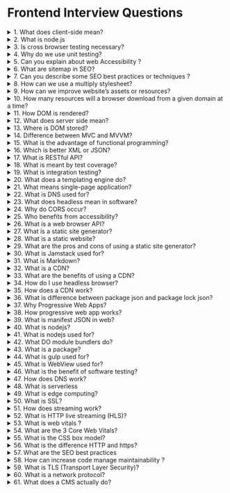 # Frontend Interview Questions

<details>
<summary>1. What does client-side mean?</summary>

In web development, 'client side' refers to everything in a web application that is displayed or takes place on the client (end user device). This includes what the user sees, such as text, images, and the rest of the UI, along with any actions that an application performs within the user's browser.

Markup languages like HTML and CSS are interpreted by the browser on the client side.

</details>

<details>
<summary>2. What is node.js</summary>

Node.js is an open-source, cross-platform, back-end JavaScript runtime environment that runs on the V8 engine and executes JavaScript code outside a web browser.

</details>

<details>
<summary>3. Is cross browser testing necessary?</summary>

Different browsers and operating systems have different ways of handling code. The smallest errors, like forgetting a semicolon or not closing a tag, may behave differently in different environments. Some browsers may render the component easily, while others may throw errors or not show anything at all. This can be pointed out with the help of cross-browser testing. Cross-browser testing is also necessary for example in javascript code we have a new feature but old browsers don't support it. this can be also figured out while testing.

</details>

<details>
<summary>4. Why do we use unit testing?</summary>

Unit test provide a way to test small units of code independently of the larger system. This is useful to check that an application is meeting its requirements, and to ensure that the code is working as expected.

**Benefits of unit testing:**

1.  It is a good way to test small units of code independently of the larger system.
2.  Increases code readability.
3.  improve deployment velocity.

**Examples of Init testing in JS:**

```javascript
const sum = (a, b) => a + b;
describe('sum', () => {
  it('should add two numbers', () => {
    expect(sum(1, 2)).toBe(3);
  });
}
```

</details>

<details>
<summary>5. Can you explain about web Accessibility ?</summary>

Accessibility is also known as the ability of access, Web accessibility Is the ability of a user to use a web page, web application, or web service with their disabilities. In Example In HTML we use an image tag to display an image also we have an alt attribute in the image tag Which is used to display the image in case of the image is not found. This can be useful for people with disabilities to understand the content of the page. using their visual impairments devices.

</details>

<details>
<summary>6. What are sitemap in SEO?</summary>

A sitemap provides information about the structure of your website. You’ll mostly use them to help crawlers and users navigate your site.

Sitemaps are available in XML (eXtensible Mark-up Language) or HTML format. XML files share important information about your website — like its internal links, backlinks, and page structure — in a language search engine crawlers understand.

These search engine crawlers (like Google’s bots) consider this data when deciding your website’s page authority and ranking on their SERPs.

</details>

<details>
<summary>7. Can you describe some SEO best practices or techniques ?</summary>

- **Meta Descriptions**: A meta description is a brief summary of a page in the SERP (search engine results page) displayed below the title tag.

- **Optimize Images**: Image are considered as important for the search engine to index. When an image is optimized, it is reduced in size of the page load time and image alt text is also most important for the search engine to index.

- **Internal Linking Structure**: Internal links are important because they establish an information hierarchy for your website and also help Google get a deeper understanding of the content on your page

</details>

<details>
<summary>8. How can we use a multiply stylesheet?</summary>

Handling multiple stylesheets is a common problem in web development. The solution is to use a single stylesheet that contains all of the rules for the different stylesheets. This can be done by combining all of the stylesheets into one stylesheet using a bundler like [Bower](http://bower.io/). or [Gulp](http://gulpjs.com/). Also, we can use the `@import` directive to import the stylesheets.

```css
@import "reset";
@import "base";
@import "layout";
@import "typography";
```

</details>

<details>
<summary>9. How can we improve website’s assets or resources?</summary>

their are various ways to optimize the website assets.

1. Use CDN(Content Delivery Network)
2. Host website on Edge server.
3. Minimize the number of JavaScript and CSS files
4. Optimize the size of images.
5. Use website caching.
6. Reduce redirects.
7. Use prefetching techniques

</details>

<details>
<summary>10. How many resources will a browser download from a given domain at a time?</summary>

It depends on the browser and how it is setup - firefox has controls for how many download threads to use, for example.
The different browsers (and versions) have different defaults as well.

IE7 allowed only two concurrent connections per host. But most browsers today allow more than that. IE8 allows 6 concurrent connections, Chrome allows 6, and Firefox allows 8.

</details>

<details>
<summary>11. How DOM is rendered?</summary>

When a web page is loaded, the browser first reads the HTML text and constructs DOM Tree from it. Then it processes the CSS whether that is inline, embedded, or external CSS and constructs the CSSOM Tree from it. After these trees are constructed, then it constructs the Render-Tree from it. A Render-Tree is a tree of Render-Nodes that represents the final output of the page.

</details>

<details>
<summary>12. What does server side mean?</summary>

`server side` means everything that happens on the server, instead of on the client. In the past, nearly all business logic ran on the server side, and this included rendering dynamic webpages, interacting with databases, identity authentication, and push notifications.

</details>

<details>
<summary>13. Where is DOM stored?</summary>

DOM (Document Object Model) is a Tree representation of the page, starting from the `<html>` tag, going down into every child, which are called nodes. It's kept in the browser memory, and directly linked to what you see in a page.

</details>

<details>
<summary>14. Difference between MVC and MVVM?</summary>

Difference between MVC and MVVM

| MVC                                                 | MVVM                                                 |
| --------------------------------------------------- | ---------------------------------------------------- |
| ViewModel encapsulates presentation login and state | The controller is responsible for the business logic |
| ViewModel is optional Pattern                       | Controller is a must                                 |
| User hits the view first                            | User hits the controller first                       |

</details>

<details>
<summary>15. What is the advantage of functional programming?</summary>

Functional programming (FP) is a type of paradigm or pattern in computer science. Everything is done with the help of functions in FP and the basic building blocks are functions only.

- It reduces complex problems into simple pieces.
- It helps us to debug the code quickly.
- It helps us to solve problems by breaking down the problem into smaller and smaller pieces effectively in simpler way.
- It improves modularity and reusability of the code.
- Some programming languages support nested functions which improve maintainability of the code.

**Example:**

```javascript
function add(a, b) {
	return a + b
}

function multiply(a, b) {
	return a * b
}

function subtract(a, b) {
	return a - b
}
```

</details>

<details>
<summary>16. Which is better XML or JSON?</summary>

_JSON is best for simple applications,_ developed to satisfy simple requirements surrounding data interchange. XML is best for applications with complex requirements surrounding data interchange, such as in enterprise.

Differences between JSON and XML:
| JSON | XML |
| ---- | ---- |
| JSON doesn't use end tags | XML uses end tags |
| JSON can use arrays syntax | Normally XML can't have arrays syntax |
| JSON parse is easier | XML parse is much more difficult |

**Example of JSON:**

```javascript
{
    "name": "John",
    "age": 30,
    "cars": [
        "Ford",
        "BMW",
        "Fiat"
    ]
}
```

**Example of XML:**

```xml
<person>
    <name>John</name>
    <age>30</age>
    <cars>
        <car>Ford</car>
        <car>BMW</car>
        <car>Fiat</car>
    </cars>
</person>
```

</details>

<details>
<summary>17. What is RESTful API?</summary>

A REST API is an application programming interface (API) that provides the ability to read and write data from a server that conforms to the constraints of REST architectural style and allows the client to interact with the server in a uniform way.

</details>

<details>
<summary>18. What is meant by test coverage?</summary>

Test coverage is defined as a technique which determines whether our test cases are actually covering the application code and how much code is exercised when we run those test cases. If there are 10 requirements and 100 tests created and if 90 tests are executed then test coverage is 90%

</details>

<details>
<summary>19. What is integration testing?</summary>

A testing team interacts with an app and its units via the user interface – by clicking on buttons and links, scrolling, swiping, etc. They don't need to know how code works or consider the backend part of the components. They can focus on the user interface and the interaction with the app to test the app and its functionality.

</details>

<details>
<summary>20. What does a templating engine do?</summary>

A template engine enables you to use static template files in your application. At runtime, the template engine replaces variables in a template file with actual values, and transforms the template into an HTML file sent to the client. This approach makes it easier to design an HTML page.

Most popular template engines are:

- [Mustache](https://mustache.github.io/)
- [Handlebars](https://handlebarsjs.com/)
- [Twig](https://twig.sensiolabs.org/)
- [Nunjucks](https://nunjucks.org/)
- [Jinja](https://jinja.pocoo.org/)
- [EJS](https://www.embeddedjs.com/)
- [Dust](https://dustjs.com/)
- [Liquid](https://www.liquidengine.com/)
- [JSP](https://www.jsp.org/)
- [pug](https://pugjs.org/)

</details>

<details>
<summary>21. What means single-page application?</summary>

A single-page application is an app that doesn't need to reload the page during its use and works within a browser. Think of the apps you use daily: Facebook, Maps, Gmail, Twitter, Google Drive, or even GitHub. All these are examples of a SPA

</details>

<details>
<summary>22. What is DNS used for?</summary>

DNS, or the Domain name system, translates a domain name into an IP address. for example, www.google.com is translated into an IP address of 0000.0000.0000.0001 this kind of IP address.

</details>

<details>
<summary>23. What does headless mean in software?</summary>

Headless software (e.g. "headless browser" or "headless Linux",) is software capable of working on a device without a graphical user interface. Such software receives inputs and provides output through other interfaces like network or serial port and is common on servers and embedded devices.

</details>

<details>
<summary>24. Why do CORS occur?</summary>

Browser has an same-origin policy rule that prohibits cross-origin requests. This is because the browser's security model which allows to request resources from same origin only. When a browser requests a resource from a different origin, it has to send a CORS request to the server.

</details>

<details>
<summary>25. Who benefits from accessibility?</summary>

The most obvious benefit of web accessibility is that it helps people with disabilities enjoy your website’s content, products, and services. However, the advantages of web accessibility aren’t limited to their immediate impact for people with disabilities — they also benefit Improving SEO, user experience, increasing usability, and more.

</details>

<details>
<summary>26. What is a web browser API?</summary>

Web API is provided by the browser to allow developers to interact with the browser and its features. For example, the [Geolocation API](https://developer.mozilla.org/en-US/docs/Web/API/Geolocation_API) allows you to access the user's location, and the [Canvas API](https://developer.mozilla.org/en-US/docs/Web/API/Canvas_API) allows you to draw graphics and animations.

</details>

<details>
<summary>27. What is a static site generator?</summary>

A static site generator is a tool that generates a full static HTML website based on raw data and a set of templates. Essentially, a static site generator automates the task of coding individual HTML pages and gets those pages ready to serve to users ahead of time. Because these HTML pages are pre-built, they can load very quickly in users' browsers.

</details>

<details>
<summary>28. What is a static website?</summary>

A static website is made up of one or more HTML webpages that load the same way every time. Static websites contrast with dynamic websites, which load differently based on any number of changing data inputs, such as the user's location, the time of day, or user actions. While static webpages are simple HTML files that can load quickly, dynamic webpages require the execution of JavaScript code within the browser in order to render.

</details>

<details>
<summary>29. What are the pros and cons of using a static site generator?</summary>

### **Pros**

- **Performance:** Because static site generators create webpages in advance instead of on demand (as with a CMS), webpages load slightly faster in users' browsers.

- **Customization:** Developers can create any template they want. They are not limited by the fields provided by a CMS, nor by a CMS's built-in templates.

- **Lighter backend:** Static websites are lightweight and do not require as much code to run on the server side, whereas CMS-based websites constantly query the server side for content.

### **Cons**

- **Few or no pre-built templates:** The downside of unlimited customization is that it can take longer to get started. Many static site generators do not come with templates, and developers will have to spend a lot of time building them from scratch at first.
-
- **No user-friendly interface:** It is harder for non-developer users to publish content using a static site generator. There is no CMS interface, and working with raw unformatted data may be intimidating for users. In addition, developer support is often necessary for making website updates.

</details>

<details>
<summary>30. What is Jamstack used for?</summary>

JAMstack is an approach to frontend web development (the construction of content and interfaces that users interact with). It allows developers to quickly create and efficiently serve static websites to users.

In a JAMstack web application, as much HTML as possible is pre-built and stored in a content delivery network (CDN). Instead of running a monolithic backend application on the server side to generate dynamic content, dynamic components of the application are based on APIs. Ideally, this results in a much faster user experience and a much simpler developer experience.

</details>

<details>
<summary>31. What is Markdown?</summary>

Markdown is a widely used, simple markup language for formatting text. Many developers today prefer using Markdown to traditional HTML when coding content, and many static site generators support Markdown.

</details>

<details>
<summary>32. What is a CDN?</summary>

A content delivery network (CDN) refers to a geographically distributed group of servers which work together to provide fast delivery of Internet content. A CDN allows for the quick transfer of assets needed for loading Internet content including HTML pages, javascript files, stylesheets, images, and videos.

</details>

<details>
<summary>33. What are the benefits of using a CDN?</summary>

- **Improving website load times**
  CDN can improve website load times by caching content and serving it from the closest server to the user. This reduces the time it takes to load a website and improves the user experience.
- **Reduce bandwidth costs**
  Through caching and other optimizations, CDNs are able to reduce the amount of data an origin server must provide, thus reducing hosting costs for website.
- **Improving website security**
  CDNs can provide additional security by blocking malicious traffic and preventing DDoS attacks.

</details>

<details>
<summary>34. How do I use headless browser?</summary>

Headless browsers are a web browser without a graphical user interface that can be controlled from a command line interface programmatically for the purpose of web page automation (e.g., functional testing, scraping, unit testing, etc.). Think of headless browsers as a browser that you can run programmatically from the command line that can retrieve and traverse web page code.

The most common headless browsers are:

- Headless Chromium
- Puppeteer

</details>

<details>
<summary>35. How does a CDN work?</summary>

At its core, a CDN is a network of servers linked together with the goal of delivering content as quickly, cheaply, reliably, and securely as possible. In order to improve speed and connectivity, a CDN will place servers at the exchange points between different networks.

A CDN is a network of servers that distributes content from an “origin” server throughout the world by caching content close to where each end user is accessing the internet via a web-enabled device. The content they request is first stored on the origin server and is then replicated and stored elsewhere as needed.

</details>

<details>
<summary>36. What is difference between package json and package lock json?</summary>

In NodejS we have two files package.json and package-lock.json. Both files are used to manage dependencies of a project. But there is a difference between them.

**Difference in Tabular Form**
| package.json | package-lock.json |
| :-------------------------------------------------------- | :------------------------------------------------------------- |
| It contains basic information about the project. | It describes the exact tree that was generated to allow subsequent installs to have the identical tree. |
| It is mandatory for every project. | It is automatically generated for those operations where npm modifies either node_modules tree or package.json. |
| It records important metadata about the project. | It allows future devs to install the same dependencies in the project.
| It contains information such as name, description, author, script, and dependencies. | It contains the name, dependencies, and locked version of the project.

</details>

<details>
<summary>37. Why Progressive Web Apps?</summary>

Progressive Apps allow users to install app without going to app store. User will be able getting app experience immediately. Progressive app are now supported by all major browsers.

</details>

<details>
<summary>38. How progressive web app works?</summary>

The progressive web app works with native web technologies. It works with service workers, and app manifest. Service workers are used to caching the app and making it available offline. App manifest is used to provide information about the app.

</details>

<details>
<summary>39. What is manifest JSON in web?</summary>

The web app manifest is a JSON file that tells the browser about your Progressive Web App and how it should behave when installed on the user's desktop or mobile device.

**Example**

```json
{
	"name": "Weather",
	"short_name": "Weather",
	"start_url": "/?source=pwa",
	"display": "standalone",
	"theme_color": "#2f3ba2",
	"background_color": "#2f3ba2"
}
```

Here we have a manifest file for a weather app. It has a name, a short name, a start URL, a display mode, a theme color, and a background color. now it's can getting appearance depending on the manifest file.

</details>

<details>
<summary>40. What is nodejs?</summary>

Node.js is an open-source, cross-platform, back-end, JavaScript runtime program that executes JavaScript codes outside of a web browser.

</details>

<details>
<summary>41. What is nodejs used for?</summary>

Node.js is most often used to easily build and scale network applications. Node.js creates models that are lightweight and efficient which are ideal for data-intensive and real-time applications.

</details>

<details>
<summary>42. What DO module bundlers do?</summary>

Module bundlers are the way to organize and combine many files of JavaScript code into one file. A JavaScript bundler can be used when your project becomes too large for a single file or when you're working with libraries that have multiple dependencies.

</details>

<details>
<summary>43. What is a package?</summary>

A package is a reusable piece of software which can be downloaded from a global registry into a developer’s local environment. Each package may or may not depend on other packages.

</details>

<details>
<summary>44. What is gulp used for?</summary>

Gulp is a tool that helps us out with several tasks when it comes to web development. It's often used to do front end tasks like: Spinning up a web server. Reloading the browser automatically whenever a file is saved.

</details>

<details>
<summary>45. What is WebView used for?</summary>

Webviews are used by a native OS, in a native application, to run web pages. Think of a webview like an iframe or a single tab from a web browser that is embedded in a native application running on a device (e.g., iOS, android, windows).

</details>

<details>
<summary>46. What is the benefit of software testing?</summary>

A properly tested software product ensures dependability, security, and high performance, which leads to time savings, cost effectiveness, and customer satisfaction. It happens to be an integral part of the process.

</details>

<details>
<summary>47. How does DNS work?</summary>

The process of DNS resolution is a bit like a phone book. When you want to call someone, you look up their number in the phone book. When you want to visit a website, you look up its IP address in the DNS.

DNS resolution involves converting a hostname (such as www.example.com) into a computer-friendly IP address (such as 192.168.1.1). An IP address is given to each device on the Internet, and that address is necessary to find the appropriate Internet device.

</details>

<details>
<summary>48. What is serverless</summary>

Server-less does not mean that there is no server. It means that the developer does not have to worry about the server. The server is managed by the cloud provider. The developer only needs to focus on the application logic.

Serverless is a cloud computing execution model in which the cloud provider dynamically manages the allocation and provisioning of servers. A serverless platform typically abstracts away the server and infrastructure management, and lets developers deploy code on demand. The serverless platform automatically scales the infrastructure up and down, and bills the developer based on the actual amount of resources consumed.

**Some of the benefits of serverless are:**

- No need to manage servers
- No need to worry about scaling
- No need to worry about security
- No need to worry about availability
- No need to worry about performance
- No need to worry about cost
- No need to worry about monitoring

</details>

<details>
<summary>49. What is edge computing?</summary>

Edge computing is a networking philosophy focused on bringing computing as close to the source of data as possible in order to reduce latency and bandwidth use

</details>

<details>
<summary>50. What is SSL?</summary>

SSL, or Secure Sockets Layer, is an encryption-based Internet security protocol. It is used to secure communications between a client and a server. SSL is used to protect sensitive information such as credit card numbers, social security numbers, and login credentials. It is also used to authenticate websites and ensure that the data being sent is not being intercepted by a third party.

</details>

<details>
<summary>51. How does streaming work?</summary>

Just like other data that's sent over the Internet, audio and video data is broken down into data packets. Each packet contains a small piece of the file, and an audio or video player in the browser on the client device takes the flow of data packets and interprets them as video or audio.

</details>

<details>
<summary>52. What is HTTP live streaming (HLS)?</summary>

HTTP live streaming (HLS) is one of the most widely used video streaming protocols. Although it is called HTTP "live" streaming, it is used for both on-demand streaming and live streaming. HLS breaks down video files into smaller downloadable HTTP files and delivers them using the HTTP protocol. Client devices load these HTTP files and then play them back as video.

</details>

<details>
<summary>53. What is web vitals ?</summary>

It's an way to measure and report the site performance. With this Help we can easily understand the performance of the site and can improve it. In browser we can see the performance of the site by using the developer tools.

</details>

<details>
<summary>54. What are the 3 Core Web Vitals?</summary>

To provide a good user experience. There are 3 stage we need to focus on. Loading, Interactivity and Visual Stability. In Core Web Vitals that are called as LCP, FID and CLS.

</details>

<details>
<summary>55. What is the CSS box model?</summary>

The CSS box model is essentially a box that wraps around every HTML element. It consists of: margins, borders, padding, and the actual content.

</details>

<details>
<summary>56. What is the difference HTTP and https?</summary>

HTTPS is HTTP with encryption and verification. The only difference between the two protocols is that HTTPS uses TLS (SSL) to encrypt normal HTTP requests and responses, and to digitally sign those requests and responses. As a result, HTTPS is far more secure than HTTP.

</details>

<details>
<summary>57. What are the SEO best practices</summary>

1. Use a descriptive title
2. Optimize meta description
3. Image optimization and page speed
4. Build internal and external links structure
5. Make URL search engine friendly

</details>

<details>
<summary>58. How can increase code manage maintainability ?</summary>

1. Use human readable and sensible names
2. Minimize nested and conditional logic
3. Decouple and isolate code
4. Remove unused code
5. Separate configuration from code

</details>

<details>
<summary>59. What is TLS (Transport Layer Security)?</summary>

TLS is a cryptographic protocol that provides end-to-end security of data sent between applications over the Internet. It is mostly familiar to users through its use in secure web browsing.

</details>

<details>
<summary>60. What is a network protocol?</summary>

A network protocol is an established set of rules that determine how data is transmitted between different devices in the same network.

</details>

<details>
<summary>61. What does a CMS actually do?</summary>

A CMS, short for content management system, is a software application that allows users to build and manage a website without having to code it from scratch, or know how to code at all. With a CMS, you can create, manage, modify, and publish content in a user-friendly interface.

</details>
